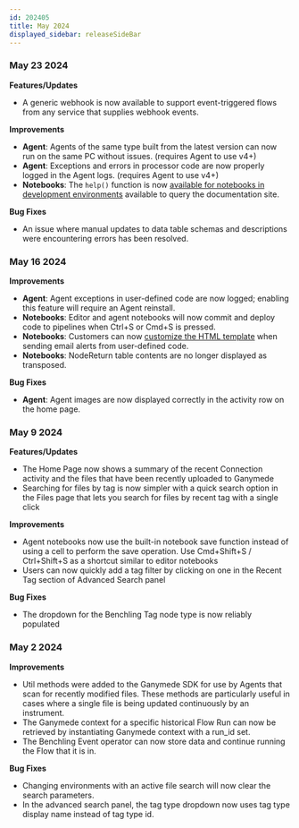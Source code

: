 ```yaml
---
id: 202405
title: May 2024
displayed_sidebar: releaseSideBar
---
```


### May 23 2024

**Features/Updates**
- A generic webhook is now available to support event-triggered flows from any service that supplies webhook events.

**Improvements**
- **Agent**: Agents of the same type built from the latest version can now run on the same PC without issues. (requires Agent to use v4+)
- **Agent**: Exceptions and errors in processor code are now properly logged in the Agent logs. (requires Agent to use v4+)
- **Notebooks**: The `help()` function is now [available for notebooks in development environments](../api/AI#search-documentation) available to query the documentation site.

**Bug Fixes**
- An issue where manual updates to data table schemas and descriptions were encountering errors has been resolved.

### May 16 2024

**Improvements**
- **Agent**: Agent exceptions in user-defined code are now logged; enabling this feature will require an Agent reinstall.
- **Notebooks**: Editor and agent notebooks will now commit and deploy code to pipelines when Ctrl+S or Cmd+S is pressed.
- **Notebooks**: Customers can now [customize the HTML template](../api/GanymedeClass#sending-emails-from-execute-function) when sending email alerts from user-defined code.
- **Notebooks**: NodeReturn table contents are no longer displayed as transposed.

**Bug Fixes**
- **Agent**: Agent images are now displayed correctly in the activity row on the home page.

### May 9 2024
**Features/Updates**
- The Home Page now shows a summary of the recent Connection activity and the files that have been recently uploaded to Ganymede
- Searching for files by tag is now simpler with a quick search option in the Files page that lets you search for files by recent tag with a single click

**Improvements**
- Agent notebooks now use the built-in notebook save function instead of using a cell to perform the save operation. Use Cmd+Shift+S / Ctrl+Shift+S as a shortcut similar to editor notebooks
- Users can now quickly add a tag filter by clicking on one in the Recent Tag section of Advanced Search panel 

**Bug Fixes**
- The dropdown for the Benchling Tag node type is now reliably populated

### May 2 2024
**Improvements**
- Util methods were added to the Ganymede SDK for use by Agents that scan for recently modified files. These methods are particularly useful in cases where a single file is being updated continuously by an instrument.
- The Ganymede context for a specific historical Flow Run can now be retrieved by instantiating Ganymede context with a run_id set.
- The Benchling Event operator can now store data and continue running the Flow that it is in.

**Bug Fixes**
- Changing environments with an active file search will now clear the search parameters.
- In the advanced search panel, the tag type dropdown now uses tag type display name instead of tag type id.